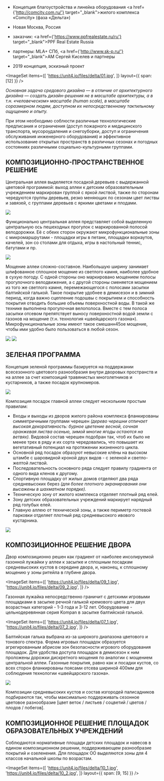
<Title>БЛАГОУСТРОЙСТВО ЖИЛОГО КОМПЛЕКСА COMCITY</Title>


- Концепция благоустройства и линейка оборудования <a href={'http://comcity.com.ru/'} target="_blank">жилого комплекса «Comcity»</a> (фаза «Дельта»)
- Новая Москва, Россия
            

- заказчик: <a href={'https://www.ppfrealestate.ru/ru'} target="_blank">PPF Real Estate Russia</a>
- партнеры: MLA+ СПб, <a href={'http://www.sk-p.ru/'} target="_blank">АМ Сергей Киселев и партнеры</a>


- 2019 концепция, эскизный проект

<ImageSet
    items={[
        'https://unit4.io/files/delta/01.jpg',
    ]}
    layout={{
        span: [12]
    }}
/>

_Основная задача средового дизайна — в отличие от архитектурного дизайна — создать дизайн-решения не в масштабе архитектуры, а в т.н. «человеческом» масштабе (human scale), в масштабе соразмерном людям, доступном их непосредственному тактильному ощущению и опыту._

При этом необходимо соблюсти различные технологические предписания и ограничения (доступ пожарного и медицинского транспорта, мусороудаления и снегоуборки, доступ и ограничения обслуживания инженерного оборудования) и эффективное использование открытых пространств в различных сезонах и погодных состояниях различными социально-культурными группами. 
        

## КОМПОЗИЦИОННО-ПРОСТРАНСТВЕННОЕ РЕШЕНИЕ

Центральная аллея выделяется посадкой деревьев с выдержанной цветовой программой: выход аллеи к детским образовательным учреждением маркирован группой с яркой листвой, также по сторонам чередуются группы деревьев, резко меняющих по сезонам цвет листвы и завязей, с группами деревьев с яркими цветами и плодами.

<Image src='https://unit4.io/files/delta/03.jpg'/>        
            
Функционально центральная аллея представляет собой выделенную центральную ось пешеходных прогулок с маркированной полосой велодорожки. Её с обеих сторон окружают микрофункциональные зоны с микромаршрутами - площадки игры в петанк, площадки воркаутов, качелей, зон со столами для отдыха, игры в настольный теннис, батутами и пр.

<Image src='https://unit4.io/files/delta/11.jpg'/>

Мощение аллеи сложно-составное. Наибольшую ширину занимает шлифованное сплошное мощение из светлого камня, наиболее удобное в сухую погоду. С одной стороны оно маркировано мощением полосы прогулочного велодвижения, а с другой стороны сменяется мощением из того же светлого камня, перемежающегося с полосами засыпки балтийской галькой. Такое покрытие удобнее в демисезон и в зимний период, когда важно сцепление подошвы с покрытием и способность покрытия отводить большие объемы поверхностной воды. В такой же технике выполнена прогулочная велополоса. Вместе с тем полоса засыпки отсевом препятствует выносу поверхностной водой земли с газонов на мощение (т.н. технология «швейцарского газона»). Микрофункциональные зоны имеют такое смешанн45ое мощение, чтобы ими удобно было пользоваться в любой сезон.

<Image src='https://unit4.io/files/delta/02.jpg'/>
<Image src='https://unit4.io/files/delta/04.jpg'/> 


## ЗЕЛЕНАЯ ПРОГРАММА

Концепция зеленой программы базируется на поддержании всесезонного цветового разнообразия внутри дворовых пространств и на аллее за счет композиций травянистых многолетников и кустарников, а также посадок крупномеров.

<Image src='https://unit4.io/files/delta/06.jpg'/>

Композиция посадок главной аллеи следует нескольким простым правилам:
- Входы и выходы из дворов жилого района комплекса фланкированы симметричными группами черешен _(дерево черешни отличает высокая декоративность: бурное цветение весной, сочная оранжевая листва осенью, зимой многие ягоды остаются на ветвях)._ Видовой состав черешен подобран так, чтоб их было не менее трех в ряду и их сорта чередовались, что повышает их вегетативный потенциал на протяжении жизненного цикла.
- Основной ряд посадок образуют невысокие клёны на высоком штамбе с шаровидной кроной двух видов - с зеленой и светло-желтой листвой.
- Последовательность основного ряда следует правилу градиента от одного вида кленов к другому.
- Спортивную площадку от жилых домов отделяют два ряда средневысоких берез _(для более плотного экранирования они высажены в шахматном порядке)._
- Техническую зону от жилого комплекса отделяет плотный ряд елей.
- Зону детских образовательных учреждений маркирует нарядный ряд голубых елей.
- Главную аллею от технической зоны, а также периметр гостевой парковки отделяет плотный ряд средневысокого ивового кустарника.

<Image src='https://unit4.io/files/delta/05.jpg'/>

## КОМПОЗИЦИОННОЕ РЕШЕНИЕ ДВОРА

Двор композиционно решен как градиент от наиболее инсолируемой газонной лужайки у аллеи к засыпке и сплошным посадкам средневысоких кустов в середине двора, и, наконец, к сплошному мощению у зоны ритейла в глубине двора.

<ImageSet
    items={[
        'https://unit4.io/files/delta/09_1.jpg',
        'https://unit4.io/files/delta/09_2.jpg',
    ]}
/>


Газонная лужайка непосредственно граничит с детскими игровыми площадками в засыпке речной галькой кремового цвета для двух возрастных категорий - 1-3 года и 3-12 лет. Оборудование - цельнодеревянная серия Kompan в засыпке балтийской галькой. 

<ImageSet
    items={[
        'https://unit4.io/files/delta/07_1.jpg',
        'https://unit4.io/files/delta/07_2.jpg',
    ]}
/>


Балтийская галька выбрана из-за широкого диапазона цветового и тонового спектра. Форма игровых площадок образуется агрегированным абрисом зон безопасности игрового оборудования площадок. Для удобства доступа площадок в демисезон к ним проложены дорожки дискретного мощения по аналогии с мощением центральной аллеи. Газонные покрытия, равно как и посадки кустов, со всех сторон фланкированы поясами отсева шириной 400мм для соблюдения технологии «швейцарского газона».

<Image src='https://unit4.io/files/delta/08.jpg'/>

Композиции средневысоких кустов и состав изгородей палисадников подбираются так, чтобы максимально поддерживать сезонное цветовое разнообразие [цвет веток / листьев / соцветий / цветов / плодов / побегов].


## КОМПОЗИЦИОННОЕ РЕШЕНИЕ ПЛОЩАДОК ОБРАЗОВАТЕЛЬНЫХ УЧРЕЖДЕНИЙ

Соблюдаются нормативные площади детских площадок и навесов в едином композиционном решении, поддерживающем разнообразие покрытий и озеленения. Для площадок ОО выделяются зоны для 4 классов начальной школы по возрастам.

<ImageSet
    items={[
        'https://unit4.io/files/delta/10_1.jpg',
        'https://unit4.io/files/delta/10_2.jpg',
    ]}
    layout={{
        span: [9, 15]
    }}
/>